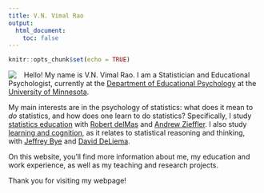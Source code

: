 ```yaml
---
title: V.N. Vimal Rao
output:
  html_document:
    toc: false
---
```


```r
knitr::opts_chunk$set(echo = TRUE)
```

<img style="float: left; margin: 0 15px 0 0" src="img/profilepic.jpg" />

Hello! My name is V.N. Vimal Rao. I am a Statistician and Educational Psychologist, currently at the [Department of Educational Psychology](https://www.cehd.umn.edu/edpsych/) at the [University of Minnesota](https://twin-cities.umn.edu/). 

My main interests are in the psychology of statistics: what does it mean to *do* statistics, and how does one learn to do statistics? Specifically, I study [statistics education](https://www.cehd.umn.edu/topics/statistics-education/) with [Robert delMas](https://www.cehd.umn.edu/edpsych/people/delma001/) and [Andrew Zieffler](https://www.cehd.umn.edu/edpsych/people/zief0002/). I also study [learning and cognition](https://www.cehd.umn.edu/edpsych/programs/foundations/learning/), as it relates to statistical reasoning and thinking, with [Jeffrey Bye](https://www.cehd.umn.edu/edpsych/people/jbye/) and [David DeLiema](https://www.cehd.umn.edu/edpsych/people/ddeliema/).

On this website, you'll find more information about me, my education and work experience, as well as my teaching and research projects. 

Thank you for visiting my webpage! 
